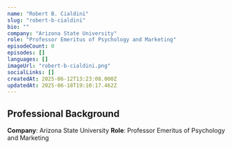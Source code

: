```yaml
---
name: "Robert B. Cialdini"
slug: "robert-b-cialdini"
bio: ""
company: "Arizona State University"
role: "Professor Emeritus of Psychology and Marketing"
episodeCount: 0
episodes: []
languages: []
imageUrl: "robert-b-cialdini.png"
socialLinks: []
createdAt: 2025-06-12T13:23:08.000Z
updatedAt: 2025-06-18T19:10:17.462Z
---
```


## Professional Background

**Company**: Arizona State University
**Role**: Professor Emeritus of Psychology and Marketing
